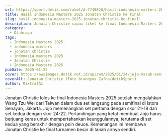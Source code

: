 ```yaml
---
url: https://sport.detik.com/raket/d-7749828/hasil-indonesia-masters-2025-jonatan-christie-ke-final
title: Hasil Indonesia Masters 2025 Jonatan Christie ke Final!
slug: hasil-indonesia-masters-2025-jonatan-christie-ke-final!
description: Jonatan Christie capai tiket ke final Indonesia Masters 2025. Itu setelah, Jojo bungkam Wang Tzu Wei dalam dua gim langsung di semifinal.
category:
  - Olahraga
tags:
  - Indonesia Masters 2025.
  - indonesia masters
  - jonatan christie
  - indonesia masters 2025
  - Jonatan Christie
  - Indonesia Masters 2025
pubDate: 2025-01-25
cover: https://awsimages.detik.net.id/api/wm/2025/01/24/jojo-masuk-semifinal-setelah-berhasil-atasi-tunggal-jepang-5_169.jpeg?wid=54&w=650&v=1&t=jpeg
coverAlt: Jonatan Christie (Foto Grandyos Zafna/detikSport)
author: MixtralAI
---
```

Jonatan Christie lolos ke final Indonesia Masters 2025 setelah mengalahkan Wang Tzu Wei dari Taiwan dalam dua set langsung pada semifinal di Istora Senayan, Jakarta. Jojo memenangkan set pertama dengan skor 21-18 dan set kedua dengan skor 24-22. Pertandingan yang ketat membuat Jojo harus berjuang keras untuk mempertahankan keunggulannya, terutama di set kedua yang berakhir dengan poin deuce. Kemenangan ini membawa Jonatan Christie ke final turnamen besar di tanah airnya sendiri.
